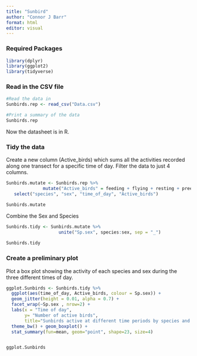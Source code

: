 ```yaml
---
title: "Sunbird"
author: "Connor J Barr"
format: html
editor: visual
---
```


### Required Packages

```r
library(dplyr)
library(ggplot2)
library(tidyverse)
```

### Read in the CSV file

```r

#Read the data in
Sunbirds.rep <- read_csv("Data.csv")

#Print a summary of the data
Sunbirds.rep
```

Now the datasheet is in R.

### Tidy the data

Create a new column (Active_birds) which sums all the activities recorded along one transect for a specific time of day. Filter the data to just 4 columns.

```r

Sunbirds.mutate <- Sunbirds.rep %>% 
              mutate("Active_birds" = feeding + flying + resting + preening + calling + chasing) %>%
   select("species", "sex", "time_of_day", "Active_birds")

Sunbirds.mutate
```

Combine the Sex and Species

```r

Sunbirds.tidy <- Sunbirds.mutate %>%
                    unite("Sp.sex", species:sex, sep = "_")
  
Sunbirds.tidy
```

### Create a preliminary plot

Plot a box plot showing the activity of each species and sex during the three different times of day.

```r

ggplot.Sunbirds <- Sunbirds.tidy %>% 
  ggplot(aes(time_of_day, Active_birds, colour = Sp.sex)) +
  geom_jitter(height = 0.01, alpha = 0.7) +
  facet_wrap(~Sp.sex , nrow=2) + 
  labs(x = "Time of day",
       y= "Number of active birds",
       title="Sunbirds active at different time periods by species and sex") +
  theme_bw() + geom_boxplot() +
  stat_summary(fun=mean, geom="point", shape=23, size=4)


ggplot.Sunbirds
```
